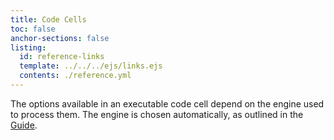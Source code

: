 ```yaml
---
title: Code Cells
toc: false
anchor-sections: false
listing:
  id: reference-links
  template: ../../../ejs/links.ejs
  contents: ./reference.yml
---
```


The options available in an executable code cell depend on the engine used to process them. The engine is chosen automatically, as outlined in the [Guide](/docs/computations/execution-options.qmd#engine-binding).

::: {#reference-links .column-screen-inset-right style="max-width: 850px;"}
:::

